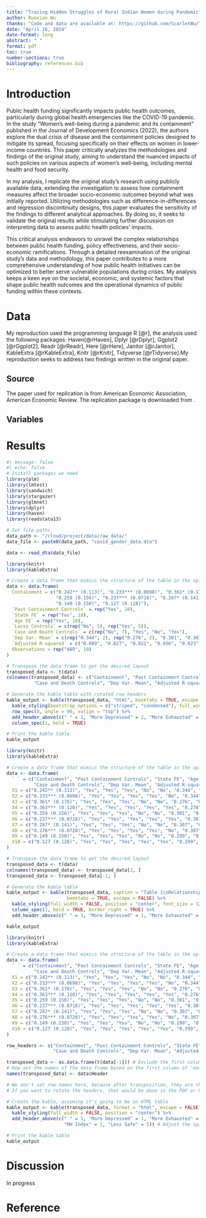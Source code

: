```yaml
---
title: "Tracing Hidden Struggles of Rural Indian Women during Pandemic"
author: Ruoxian Wu
thanks: "Code and data are available at: https://github.com/ScarletWu/Tracing_Hidden_Struggles_of_Rural_Indian_Women_during_Pandemic.git. Replication on Social Science Reproduction platform is available at: https://www.socialsciencereproduction.org/reproductions/1783/"
date: "April 16, 2024"
date-format: long
abstract: " "
format: pdf
toc: true
number-sections: true
bibliography: references.bib
---
```



# Introduction

Public health funding significantly impacts public health outcomes, particularly during global health emergencies like the COVID-19 pandemic. In the study "Women’s well-being during a pandemic and its containment" published in the Journal of Development Economics (2022), the authors explore the dual crisis of disease and the containment policies designed to mitigate its spread, focusing specifically on their effects on women in lower-income countries. This paper critically analyzes the methodologies and findings of the original study, aiming to understand the nuanced impacts of such policies on various aspects of women's well-being, including mental health and food security.

In my analysis, I replicate the original study’s research using publicly available data, extending the investigation to assess how containment measures affect the broader socio-economic outcomes beyond what was initially reported. Utilizing methodologies such as difference-in-differences and regression discontinuity designs, this paper evaluates the sensitivity of the findings to different analytical approaches. By doing so, it seeks to validate the original results while stimulating further discussion on interpreting data to assess public health policies' impacts.

This critical analysis endeavors to unravel the complex relationships between public health funding, policy effectiveness, and their socio-economic ramifications. Through a detailed reexamination of the original study’s data and methodology, this paper contributes to a more comprehensive understanding of how public health initiatives can be optimized to better serve vulnerable populations during crises. My analysis keeps a keen eye on the societal, economic, and systemic factors that shape public health outcomes and the operational dynamics of public funding within these contexts.

# Data
My reproduction used the programming language R [@r], the analysis used the following packages: Haven[@rHaven], Dplyr [@rDplyr], Ggplot2 [@rGgplot2], Readr [@rReadr], Here [@rHere], Janitor [@rJanitor], KableExtra [@rKableExtra], Knitr [@rKnitr], Tidyverse [@rTidyverse].My reproduction seeks to address two findings written in the original paper.

## Source
The paper used for replication is from American Economic Association, American Economic Review. The replication package is downloaded from . 

## Variables


# Results

```r
#| message: false
#| echo: false
# Install packages we need
library(plm)
library(lmtest)
library(sandwich)
library(stargazer)
library(glmnet)
library(dplyr)
library(haven)
library(readstata13)

# Set file paths
data_path <- "/cloud/project/data/raw_data/"
data_file <- paste0(data_path, "covid_gender_data.dta")

data <- read_dta(data_file)
```

```r
library(knitr)
library(kableExtra)

# Create a data frame that mimics the structure of the table in the uploaded image
data <- data.frame(
  Containment = c("0.242** (0.113)", "0.233*** (0.0698)", "0.361* (0.178)", "0.363*** (0.120)", 
                  "0.259 (0.156)", "0.237*** (0.0718)", "0.287* (0.141)", "0.276*** (0.0720)", 
                  "0.149 (0.150)", "0.127 (0.128)"),
  `Past Containment Controls` = rep("Yes", 10),
  `State FE` = rep("Yes", 10),
  `Age FE` = rep("Yes", 10),
  `Lasso Controls` = c(rep("No", 5), rep("Yes", 5)),
  `Case and Death Controls` = c(rep("No", 7), "Yes", "No", "Yes"),
  `Dep Var. Mean` = c(rep("0.344", 2), rep("0.276", 2), "0.301", "0.301", "0.307", "0.307", "0.299", "0.299"),
  `Adjusted R-squared` = c("0.009", "0.027", "0.022", "0.056", "0.023", "0.052", "0.021", "0.059", "0.006", "0.026"),
  Observations = rep("489", 10)
)

# Transpose the data frame to get the desired layout
transposed_data <- t(data)
colnames(transposed_data) <- c("Containment", "Past Containment Controls", "State FE", "Age FE", "Lasso Controls", 
          "Case and Death Controls", "Dep Var. Mean", "Adjusted R-squared", "Observations")

# Generate the kable table with rotated row headers
kable_output <- kable(transposed_data, "html", booktabs = TRUE, escape = FALSE, align = 'c') %>%
  kable_styling(bootstrap_options = c("striped", "condensed"), full_width = F, position = "center") %>%
  row_spec(0, angle = 90, valign = "top") %>%
  add_header_above(c(" " = 1, "More Depressed" = 2, "More Exhausted" = 2, "More Anxious" = 2, "MH Index" = 2, "Less Safe" = 2)) %>%
  column_spec(1, bold = TRUE)

# Print the kable table
kable_output


```
```r
library(knitr)
library(kableExtra)

# Create a data frame that mimics the structure of the table in the uploaded image
data <- data.frame(
  ` ` = c("Containment", "Past Containment Controls", "State FE", "Age FE", "Lasso Controls", 
          "Case and Death Controls", "Dep Var. Mean", "Adjusted R-squared", "Observations"),
  X1 = c("0.242** (0.113)", "Yes", "Yes", "Yes", "No", "No", "0.344", "0.009", "489"),
  X2 = c("0.233*** (0.0698)", "Yes", "Yes", "Yes", "Yes", "No", "0.344", "0.027", "489"),
  X3 = c("0.361* (0.178)", "Yes", "Yes", "Yes", "No", "No", "0.276", "0.022", "489"),
  X4 = c("0.363*** (0.120)", "Yes", "Yes", "Yes", "Yes", "Yes", "0.276", "0.056", "489"),
  X5 = c("0.259 (0.156)", "Yes", "Yes", "Yes", "No", "No", "0.301", "0.023", "489"),
  X6 = c("0.237*** (0.0718)", "Yes", "Yes", "Yes", "Yes", "Yes", "0.301", "0.052", "489"),
  X7 = c("0.287* (0.141)", "Yes", "Yes", "Yes", "No", "No", "0.307", "0.021", "489"),
  X8 = c("0.276*** (0.0720)", "Yes", "Yes", "Yes", "Yes", "No", "0.307", "0.059", "489"),
  X9 = c("0.149 (0.150)", "Yes", "Yes", "Yes", "No", "No", "0.299", "0.006", "489"),
  X10 = c("0.127 (0.128)", "Yes", "Yes", "Yes", "Yes", "Yes", "0.299", "0.026", "489")
)

# Transpose the data frame to get the desired layout
transposed_data <- t(data)
colnames(transposed_data) <- transposed_data[1, ]
transposed_data <- transposed_data[-1, ]

# Generate the kable table
kable_output <- kable(transposed_data, caption = "Table 1\nRelationship between Containment and Female Well-being.",
                      booktabs = TRUE, escape = FALSE) %>%
  kable_styling(full_width = FALSE, position = "center", font_size = 12) %>%
  column_spec(1, bold = TRUE, border_right = TRUE) %>%
  add_header_above(c(" " = 1, "More Depressed" = 1, "More Exhausted" = 1, "More Anxious" = 1, "MH Index" = 1, "Less Safe" = 5))

kable_output


```
```r
library(knitr)
library(kableExtra)

# Create a data frame that mimics the structure of the table in the uploaded image
data <- data.frame(
  ` ` = c("Containment", "Past Containment Controls", "State FE", "Age FE", "Lasso Controls", 
          "Case and Death Controls", "Dep Var. Mean", "Adjusted R-squared", "Observations"),
  X1 = c("0.242** (0.113)", "Yes", "Yes", "Yes", "No", "No", "0.344", "0.009", "489"),
  X2 = c("0.233*** (0.0698)", "Yes", "Yes", "Yes", "Yes", "No", "0.344", "0.027", "489"),
  X3 = c("0.361* (0.178)", "Yes", "Yes", "Yes", "No", "No", "0.276", "0.022", "489"),
  X4 = c("0.363*** (0.120)", "Yes", "Yes", "Yes", "Yes", "Yes", "0.276", "0.056", "489"),
  X5 = c("0.259 (0.156)", "Yes", "Yes", "Yes", "No", "No", "0.301", "0.023", "489"),
  X6 = c("0.237*** (0.0718)", "Yes", "Yes", "Yes", "Yes", "Yes", "0.301", "0.052", "489"),
  X7 = c("0.287* (0.141)", "Yes", "Yes", "Yes", "No", "No", "0.307", "0.021", "489"),
  X8 = c("0.276*** (0.0720)", "Yes", "Yes", "Yes", "Yes", "No", "0.307", "0.059", "489"),
  X9 = c("0.149 (0.150)", "Yes", "Yes", "Yes", "No", "No", "0.299", "0.006", "489"),
  X10 = c("0.127 (0.128)", "Yes", "Yes", "Yes", "Yes", "Yes", "0.299", "0.026", "489")
)

row_headers <- c("Containment", "Past Containment Controls", "State FE", "Age FE", "Lasso Controls", 
                 "Case and Death Controls", "Dep Var. Mean", "Adjusted R-squared", "Observations")

transposed_data <- as.data.frame(t(data[-1])) # Exclude the first column which has the headers
# Now set the names of the data frame based on the first column of 'data'
names(transposed_data) <- data$Header

# We don't set row names here, because after transposition, they are the column headers
# If you want to rotate the headers, that would be done in the PDF or HTML output, not in the data frame itself

# Create the kable, assuming it's going to be an HTML table
kable_output <- kable(transposed_data, format = "html", escape = FALSE) %>%
  kable_styling(full_width = FALSE, position = "center") %>%
  add_header_above(c(" " = 1, "More Depressed" = 1, "More Exhausted" = 1, "More Anxious" = 1, 
                     "MH Index" = 1, "Less Safe" = 5)) # Adjust the span to match the structure of your table

# Print the kable table
kable_output
```
###

# Discussion
In progress

# Reference